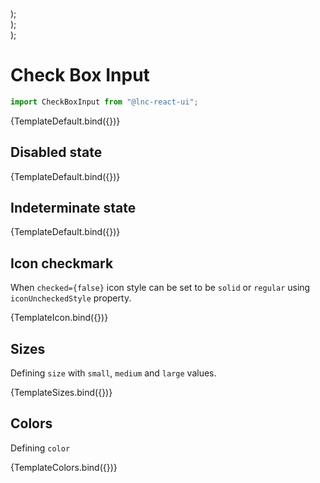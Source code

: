 
<Meta title="Basic Inputs/Check Box Input" component={CheckBoxInput} />


  <div style={{ display: "flex", gap: "12px" }}>
    <CheckBoxInput icon="heart" iconUncheckedStyle="regular" />
    <CheckBoxInput checked icon="heart" iconUncheckedStyle="regular" />
    <CheckBoxInput icon="shopping-cart" iconUncheckedStyle="solid" />
    <CheckBoxInput checked icon="shopping-cart" iconUncheckedStyle="solid" />
  </div>
);

  <div style={{ display: "flex", gap: "12px" }}>
    <CheckBoxInput {...args} size="small" />
    <CheckBoxInput {...args} size="medium" />
    <CheckBoxInput {...args} size="large" />
  </div>
);

  <div style={{ display: "flex", gap: "12px" }}>
    <CheckBoxInput {...args} color="primary" />
    <CheckBoxInput {...args} color="secondary" />
    <CheckBoxInput {...args} color="success" />
    <CheckBoxInput {...args} color="warning" />
    <CheckBoxInput {...args} color="danger" />
    <CheckBoxInput {...args} color="info" />
  </div>
);

# Check Box Input

```jsx
import CheckBoxInput from "@lnc-react-ui";
```

<Canvas withSource="open">
  <Story
    name="Default"
    args={{
      checked: true,
    }}
  >
    {TemplateDefault.bind({})}
  </Story>
</Canvas>

<ArgsTable story="Default" />

## Disabled state

<Canvas>
  <Story
    name="Disabled"
    args={{
      checked: true,
      disabled: true,
      label: "disabled",
    }}
  >
    {TemplateDefault.bind({})}
  </Story>
</Canvas>

## Indeterminate state

<Canvas>
  <Story
    name="Indeterminate"
    args={{
      label: "indeterminate",
      indeterminate: true,
    }}
  >
    {TemplateDefault.bind({})}
  </Story>
</Canvas>

## Icon checkmark

When `checked={false}` icon style can be set to be `solid` or `regular` using `iconUncheckedStyle` property.

<Canvas withSource="open">
  <Story name="Icon">{TemplateIcon.bind({})}</Story>
</Canvas>

## Sizes

Defining `size` with `small`, `medium` and `large` values.

<Canvas>
  <Story
    name="Sizes"
    args={{
      checked: true,
    }}
  >
    {TemplateSizes.bind({})}
  </Story>
</Canvas>

## Colors

Defining `color`

<Canvas>
  <Story
    name="Colors"
    args={{
      size: "small",
      checked: true,
    }}
  >
    {TemplateColors.bind({})}
  </Story>
</Canvas>
